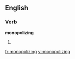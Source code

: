 
==English==

===Verb===
'''monopolizing'''

# {{present participle of|[[monopolize]]}}

[[fr:monopolizing]]
[[vi:monopolizing]]